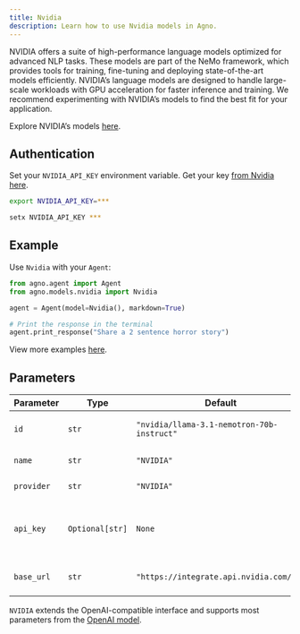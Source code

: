 ```yaml
---
title: Nvidia
description: Learn how to use Nvidia models in Agno.
---
```


NVIDIA offers a suite of high-performance language models optimized for advanced NLP tasks.
These models are part of the NeMo framework, which provides tools for training, fine-tuning
and deploying state-of-the-art models efficiently. NVIDIA’s language models are designed to
handle large-scale workloads with GPU acceleration for faster inference and training.
We recommend experimenting with NVIDIA’s models to find the best fit for your application.

Explore NVIDIA’s models [here](https://build.nvidia.com/models).

## Authentication

Set your `NVIDIA_API_KEY` environment variable. Get your key [from Nvidia here](https://build.nvidia.com/explore/discover).

<CodeGroup>

```bash Mac
export NVIDIA_API_KEY=***
```

```bash Windows
setx NVIDIA_API_KEY ***
```

</CodeGroup>

## Example

Use `Nvidia` with your `Agent`:

<CodeGroup>

```python agent.py
from agno.agent import Agent
from agno.models.nvidia import Nvidia

agent = Agent(model=Nvidia(), markdown=True)

# Print the response in the terminal
agent.print_response("Share a 2 sentence horror story")

```

</CodeGroup>

<Note> View more examples [here](/examples/models/nvidia/basic). </Note>

## Parameters

| Parameter    | Type               | Default                                       | Description                                                           |
| ------------ | ------------------ | --------------------------------------------- | --------------------------------------------------------------------- |
| `id`         | `str`              | `"nvidia/llama-3.1-nemotron-70b-instruct"`  | The id of the NVIDIA model to use                                    |
| `name`       | `str`              | `"NVIDIA"`                                   | The name of the model                                                 |
| `provider`   | `str`              | `"NVIDIA"`                                   | The provider of the model                                             |
| `api_key`    | `Optional[str]`    | `None`                                        | The API key for NVIDIA (defaults to NVIDIA_API_KEY env var)          |
| `base_url`   | `str`              | `"https://integrate.api.nvidia.com/v1"`     | The base URL for the NVIDIA API                                       |

`NVIDIA` extends the OpenAI-compatible interface and supports most parameters from the [OpenAI model](/concepts/models/openai).

